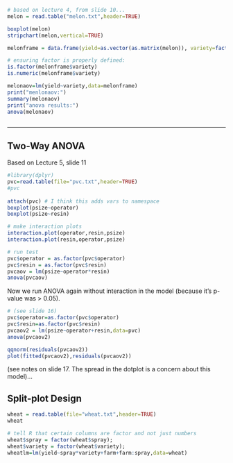 ```r
# based on lecture 4, from slide 10...
melon = read.table("melon.txt",header=TRUE)

boxplot(melon)
stripchart(melon,vertical=TRUE)

melonframe = data.frame(yield=as.vector(as.matrix(melon)), variety=factor(rep(1:4,each=6)))

# ensuring factor is properly defined:
is.factor(melonframe$variety)
is.numeric(melonframe$variety)

melonaov=lm(yield~variety,data=melonframe)
print("menlonaov:")
summary(melonaov)
print("anova results:")
anova(melonaov)

```

```r

```

------------------------------------------------------------------------

## Two-Way ANOVA

Based on Lecture 5, slide 11

```r
#library(dplyr)
pvc=read.table(file="pvc.txt",header=TRUE)
#pvc
 
attach(pvc) # I think this adds vars to namespace
boxplot(psize~operator)
boxplot(psize~resin)

# make interaction plots
interaction.plot(operator,resin,psize)
interaction.plot(resin,operator,psize)

# run test
pvc$operator = as.factor(pvc$operator)
pvc$resin = as.factor(pvc$resin)
pvcaov = lm(psize~operator*resin)
anova(pvcaov)
```

Now we run ANOVA again without interaction in the model (because it's p-value was \> 0.05).

```r
# (see slide 16)
pvc$operator=as.factor(pvc$operator)
pvc$resin=as.factor(pvc$resin)
pvcaov2 = lm(psize~operator+resin,data=pvc)
anova(pvcaov2)

qqnorm(residuals(pvcaov2))
plot(fitted(pvcaov2),residuals(pvcaov2))
```

(see notes on slide 17. The spread in the dotplot is a concern about this model)...

## Split-plot Design

```r
wheat = read.table(file="wheat.txt",header=TRUE)
wheat

# tell R that certain columns are factor and not just numbers
wheat$spray = factor(wheat$spray);
wheat$variety = factor(wheat$variety);
wheatlm=lm(yield~spray*variety+farm+farm:spray,data=wheat)
```
